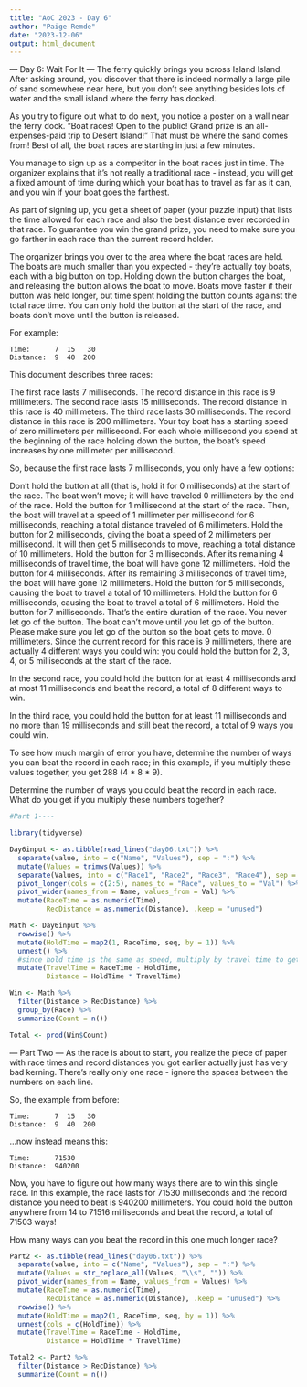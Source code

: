 ```yaml
---
title: "AoC 2023 - Day 6"
author: "Paige Remde"
date: "2023-12-06"
output: html_document
---
```


--- Day 6: Wait For It ---
The ferry quickly brings you across Island Island. After asking around, you discover that there is indeed normally a large pile of sand somewhere near here, but you don't see anything besides lots of water and the small island where the ferry has docked.

As you try to figure out what to do next, you notice a poster on a wall near the ferry dock. "Boat races! Open to the public! Grand prize is an all-expenses-paid trip to Desert Island!" That must be where the sand comes from! Best of all, the boat races are starting in just a few minutes.

You manage to sign up as a competitor in the boat races just in time. The organizer explains that it's not really a traditional race - instead, you will get a fixed amount of time during which your boat has to travel as far as it can, and you win if your boat goes the farthest.

As part of signing up, you get a sheet of paper (your puzzle input) that lists the time allowed for each race and also the best distance ever recorded in that race. To guarantee you win the grand prize, you need to make sure you go farther in each race than the current record holder.

The organizer brings you over to the area where the boat races are held. The boats are much smaller than you expected - they're actually toy boats, each with a big button on top. Holding down the button charges the boat, and releasing the button allows the boat to move. Boats move faster if their button was held longer, but time spent holding the button counts against the total race time. You can only hold the button at the start of the race, and boats don't move until the button is released.

For example:

```
Time:      7  15   30
Distance:  9  40  200
```

This document describes three races:

The first race lasts 7 milliseconds. The record distance in this race is 9 millimeters.
The second race lasts 15 milliseconds. The record distance in this race is 40 millimeters.
The third race lasts 30 milliseconds. The record distance in this race is 200 millimeters.
Your toy boat has a starting speed of zero millimeters per millisecond. For each whole millisecond you spend at the beginning of the race holding down the button, the boat's speed increases by one millimeter per millisecond.

So, because the first race lasts 7 milliseconds, you only have a few options:

Don't hold the button at all (that is, hold it for 0 milliseconds) at the start of the race. The boat won't move; it will have traveled 0 millimeters by the end of the race.
Hold the button for 1 millisecond at the start of the race. Then, the boat will travel at a speed of 1 millimeter per millisecond for 6 milliseconds, reaching a total distance traveled of 6 millimeters.
Hold the button for 2 milliseconds, giving the boat a speed of 2 millimeters per millisecond. It will then get 5 milliseconds to move, reaching a total distance of 10 millimeters.
Hold the button for 3 milliseconds. After its remaining 4 milliseconds of travel time, the boat will have gone 12 millimeters.
Hold the button for 4 milliseconds. After its remaining 3 milliseconds of travel time, the boat will have gone 12 millimeters.
Hold the button for 5 milliseconds, causing the boat to travel a total of 10 millimeters.
Hold the button for 6 milliseconds, causing the boat to travel a total of 6 millimeters.
Hold the button for 7 milliseconds. That's the entire duration of the race. You never let go of the button. The boat can't move until you let go of the button. Please make sure you let go of the button so the boat gets to move. 0 millimeters.
Since the current record for this race is 9 millimeters, there are actually 4 different ways you could win: you could hold the button for 2, 3, 4, or 5 milliseconds at the start of the race.

In the second race, you could hold the button for at least 4 milliseconds and at most 11 milliseconds and beat the record, a total of 8 different ways to win.

In the third race, you could hold the button for at least 11 milliseconds and no more than 19 milliseconds and still beat the record, a total of 9 ways you could win.

To see how much margin of error you have, determine the number of ways you can beat the record in each race; in this example, if you multiply these values together, you get 288 (4 * 8 * 9).

Determine the number of ways you could beat the record in each race. What do you get if you multiply these numbers together?

```r

#Part 1----

library(tidyverse)

Day6input <- as.tibble(read_lines("day06.txt")) %>%
  separate(value, into = c("Name", "Values"), sep = ":") %>%
  mutate(Values = trimws(Values)) %>%
  separate(Values, into = c("Race1", "Race2", "Race3", "Race4"), sep = "\\s+") %>%
  pivot_longer(cols = c(2:5), names_to = "Race", values_to = "Val") %>%
  pivot_wider(names_from = Name, values_from = Val) %>%
  mutate(RaceTime = as.numeric(Time), 
         RecDistance = as.numeric(Distance), .keep = "unused")

Math <- Day6input %>%
  rowwise() %>%
  mutate(HoldTime = map2(1, RaceTime, seq, by = 1)) %>%
  unnest() %>%
  #since hold time is the same as speed, multiply by travel time to get distance
  mutate(TravelTime = RaceTime - HoldTime,
         Distance = HoldTime * TravelTime)

Win <- Math %>%
  filter(Distance > RecDistance) %>%
  group_by(Race) %>%
  summarize(Count = n())

Total <- prod(Win$Count)

```
--- Part Two ---
As the race is about to start, you realize the piece of paper with race times and record distances you got earlier actually just has very bad kerning. There's really only one race - ignore the spaces between the numbers on each line.

So, the example from before:

```
Time:      7  15   30
Distance:  9  40  200
```
...now instead means this:

```
Time:      71530
Distance:  940200
```
Now, you have to figure out how many ways there are to win this single race. In this example, the race lasts for 71530 milliseconds and the record distance you need to beat is 940200 millimeters. You could hold the button anywhere from 14 to 71516 milliseconds and beat the record, a total of 71503 ways!

How many ways can you beat the record in this one much longer race?

```r

Part2 <- as.tibble(read_lines("day06.txt")) %>%
  separate(value, into = c("Name", "Values"), sep = ":") %>%
  mutate(Values = str_replace_all(Values, "\\s", "")) %>%
  pivot_wider(names_from = Name, values_from = Values) %>%
  mutate(RaceTime = as.numeric(Time), 
         RecDistance = as.numeric(Distance), .keep = "unused") %>%
  rowwise() %>%
  mutate(HoldTime = map2(1, RaceTime, seq, by = 1)) %>%
  unnest(cols = c(HoldTime)) %>%
  mutate(TravelTime = RaceTime - HoldTime,
         Distance = HoldTime * TravelTime)

Total2 <- Part2 %>%
  filter(Distance > RecDistance) %>%
  summarize(Count = n())

```


